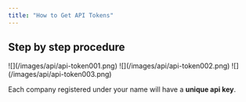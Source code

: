 ---
title: "How to Get API Tokens"
---

## Step by step procedure

<Steps>
  <Step title="Go to Dashboard" />

  <Step title="Click your company">
    ![](/images/api/api-token001.png)
  </Step>

  <Step title="Click API Tab">
    ![](/images/api/api-token002.png)
  </Step>

  <Step title="Copy your API Key">
    ![](/images/api/api-token003.png)
  </Step>

  <Step title="And your Secret key" />

  <Step title="Click Regenerate for a new set of keys" />
</Steps>

Each company registered under your name will have a **unique api key**.
